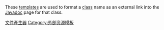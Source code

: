 These [[Wikipedia:Template|templates]] are used to format a [[class_(computer_science)|class]] name as an external link into the [[Javadoc|Javadoc]] page for that class.

[[Category:文件產生器|]]
[[Category:外部资源模板|Category:外部资源模板]]